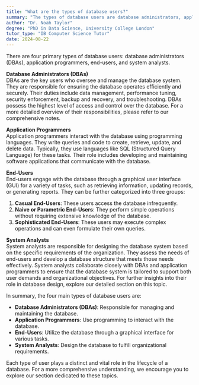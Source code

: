 ```yaml
---
title: "What are the types of database users?"
summary: "The types of database users are database administrators, application programmers, end-users, and system analysts."
author: "Dr. Noah Taylor"
degree: "PhD in Data Science, University College London"
tutor_type: "IB Computer Science Tutor"
date: 2024-08-22
---
```


There are four primary types of database users: database administrators (DBAs), application programmers, end-users, and system analysts.

**Database Administrators (DBAs)**  
DBAs are the key users who oversee and manage the database system. They are responsible for ensuring the database operates efficiently and securely. Their duties include data management, performance tuning, security enforcement, backup and recovery, and troubleshooting. DBAs possess the highest level of access and control over the database. For a more detailed overview of their responsibilities, please refer to our comprehensive notes.

**Application Programmers**  
Application programmers interact with the database using programming languages. They write queries and code to create, retrieve, update, and delete data. Typically, they use languages like SQL (Structured Query Language) for these tasks. Their role includes developing and maintaining software applications that communicate with the database.

**End-Users**  
End-users engage with the database through a graphical user interface (GUI) for a variety of tasks, such as retrieving information, updating records, or generating reports. They can be further categorized into three groups: 

1. **Casual End-Users**: These users access the database infrequently.
2. **Naive or Parametric End-Users**: They perform simple operations without requiring extensive knowledge of the database.
3. **Sophisticated End-Users**: These users may execute complex operations and can even formulate their own queries.

**System Analysts**  
System analysts are responsible for designing the database system based on the specific requirements of the organization. They assess the needs of end-users and develop a database structure that meets those needs effectively. System analysts collaborate closely with DBAs and application programmers to ensure that the database system is tailored to support both user demands and organizational objectives. For further insights into their role in database design, explore our detailed section on this topic.

In summary, the four main types of database users are: 

- **Database Administrators (DBAs)**: Responsible for managing and maintaining the database.
- **Application Programmers**: Use programming to interact with the database.
- **End-Users**: Utilize the database through a graphical interface for various tasks.
- **System Analysts**: Design the database to fulfill organizational requirements.

Each type of user plays a distinct and vital role in the lifecycle of a database. For a more comprehensive understanding, we encourage you to explore our section dedicated to these topics.
    